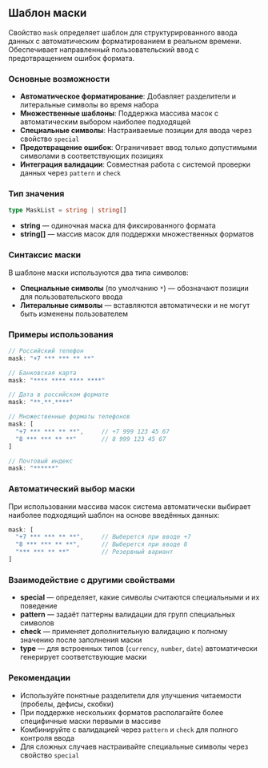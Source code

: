 ## Шаблон маски

Свойство `mask` определяет шаблон для структурированного ввода данных с автоматическим форматированием в реальном времени. Обеспечивает направленный пользовательский ввод с предотвращением ошибок формата.

### Основные возможности

- **Автоматическое форматирование**: Добавляет разделители и литеральные символы во время набора
- **Множественные шаблоны**: Поддержка массива масок с автоматическим выбором наиболее подходящей
- **Специальные символы**: Настраиваемые позиции для ввода через свойство `special`
- **Предотвращение ошибок**: Ограничивает ввод только допустимыми символами в соответствующих позициях
- **Интеграция валидации**: Совместная работа с системой проверки данных через `pattern` и `check`

### Тип значения

```typescript
type MaskList = string | string[]
```

- **string** — одиночная маска для фиксированного формата
- **string[]** — массив масок для поддержки множественных форматов

### Синтаксис маски

В шаблоне маски используются два типа символов:

- **Специальные символы** (по умолчанию `*`) — обозначают позиции для пользовательского ввода
- **Литеральные символы** — вставляются автоматически и не могут быть изменены пользователем

### Примеры использования

```javascript
// Российский телефон
mask: "+7 *** *** ** **"

// Банковская карта
mask: "**** **** **** ****"

// Дата в российском формате
mask: "**.**.****"

// Множественные форматы телефонов
mask: [
  "+7 *** *** ** **",     // +7 999 123 45 67
  "8 *** *** ** **"       // 8 999 123 45 67
]

// Почтовый индекс
mask: "******"
```

### Автоматический выбор маски

При использовании массива масок система автоматически выбирает наиболее подходящий шаблон на основе введённых данных:

```javascript
mask: [
  "+7 *** *** ** **",     // Выберется при вводе +7
  "8 *** *** ** **",      // Выберется при вводе 8
  "*** *** ** **"         // Резервный вариант
]
```

### Взаимодействие с другими свойствами

- **special** — определяет, какие символы считаются специальными и их поведение
- **pattern** — задаёт паттерны валидации для групп специальных символов
- **check** — применяет дополнительную валидацию к полному значению после заполнения маски
- **type** — для встроенных типов (`currency`, `number`, `date`) автоматически генерирует соответствующие маски

### Рекомендации

- Используйте понятные разделители для улучшения читаемости (пробелы, дефисы, скобки)
- При поддержке нескольких форматов располагайте более специфичные маски первыми в массиве
- Комбинируйте с валидацией через `pattern` и `check` для полного контроля ввода
- Для сложных случаев настраивайте специальные символы через свойство `special`
